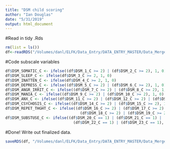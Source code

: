 ```yaml
---
title: "DSM child scoring"
author: "Ian Douglas"
date: "5/31/2019"
output: html_document
---
```


#Read in tidy .Rds
```r
rm(list = ls())
df<-readRDS("/Volumes/danl/ELFK/Data_Entry/DATA_ENTRY_MASTER/Data_Merge/02 Tidied/QUALTRICS/Children/R/DSM_C_tidy.rds")
```

#Code subscale variables
```r
df$DSM_SOMATIC_C <- ifelse((df$DSM_1_C >= 2) | (df$DSM_2_C >= 2), 1, 0)
df$DSM_SLEEP_C <- ifelse(df$DSM_3_C >= 2, 1, 0)
df$DSM_INATTEN_C <- ifelse(df$DSM_4_C >= 2, 1, 0)
df$DSM_DEPRESS_C <- ifelse((df$DSM_5_C >= 2) | (df$DSM_6_C >= 2), 1, 0)
df$DSM_ANGR_IRRIT_C <- ifelse((df$DSM_7_C >= 2) | (df$DSM_8_C >= 2), 1, 0)
df$DSM_MANIA_C <- ifelse((df$DSM_9_C >= 2) | (df$DSM_10_C >= 2), 1, 0)
df$DSM_ANX_C <- ifelse((df$DSM_11_C >= 2) | (df$DSM_12_C >= 2) | (df$DSM_13_C >= 2), 1, 0)
df$DSM_CSYCHOSIS_C <- ifelse((df$DSM_14_C >= 2) | (df$DSM_15_C >= 2), 1, 0)
df$DSM_REPET_THGHT_C <- ifelse((df$DSM_16_C >= 2) | (df$DSM_17_C >= 2) |
                                 (df$DSM_18_C >= 2) | (df$DSM_19_C >= 2), 1, 0)
df$DSM_SUBSTUSE_C <- ifelse((df$DSM_20_C == 1) | (df$DSM_21_C == 1) |
                              (df$DSM_22_C == 1) | (df$DSM_23_C == 1), 1, 0)
```

#Done!
Write out finalized data.
```r
saveRDS(df, "/Volumes/danl/ELFK/Data_Entry/DATA_ENTRY_MASTER/Data_Merge/03 Scored/R/DSM_C final.rds")
```

